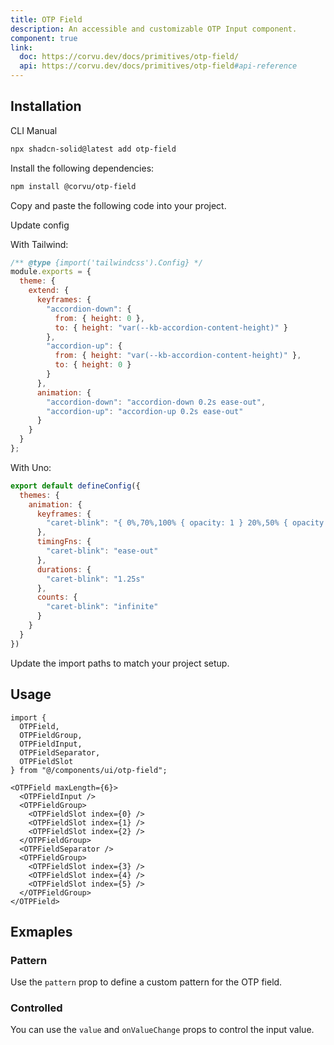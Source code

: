 ```yaml
---
title: OTP Field
description: An accessible and customizable OTP Input component.
component: true
link:
  doc: https://corvu.dev/docs/primitives/otp-field/
  api: https://corvu.dev/docs/primitives/otp-field#api-reference
---
```


<ComponentPreview name="otp-field-demo" />

## Installation

<Tabs defaultValue="cli">

<TabsList>
  <TabsTrigger value="cli">CLI</TabsTrigger>
  <TabsTrigger value="manual">Manual</TabsTrigger>
  <TabsIndicator class="bg-primary" />
</TabsList>

<TabsContent value="cli">

```bash
npx shadcn-solid@latest add otp-field
```

</TabsContent>

<TabsContent value="manual">

<Steps>

<Step>Install the following dependencies:</Step>

```bash
npm install @corvu/otp-field
```

<Step>Copy and paste the following code into your project.</Step>

<ComponentSource name="otp-field" />

<Step>Update config</Step>

With Tailwind:

```js title="tailwind.config.cjs" {5-18}
/** @type {import('tailwindcss').Config} */
module.exports = {
  theme: {
    extend: {
      keyframes: {
        "accordion-down": {
          from: { height: 0 },
          to: { height: "var(--kb-accordion-content-height)" }
        },
        "accordion-up": {
          from: { height: "var(--kb-accordion-content-height)" },
          to: { height: 0 }
        }
      },
      animation: {
        "accordion-down": "accordion-down 0.2s ease-out",
        "accordion-up": "accordion-up 0.2s ease-out"
      }
    }
  }
};
```

With Uno:

```js title="uno.config.ts" {4-15}
export default defineConfig({
  themes: {
    animation: {
      keyframes: {
        "caret-blink": "{ 0%,70%,100% { opacity: 1 } 20%,50% { opacity: 0 } }"
      },
      timingFns: {
        "caret-blink": "ease-out"
      },
      durations: {
        "caret-blink": "1.25s"
      },
      counts: {
        "caret-blink": "infinite"
      }
    }
  }
})
```

<Step>Update the import paths to match your project setup.</Step>

</Steps>

</TabsContent>

</Tabs>

## Usage

```tsx
import {
  OTPField,
  OTPFieldGroup,
  OTPFieldInput,
  OTPFieldSeparator,
  OTPFieldSlot
} from "@/components/ui/otp-field";
```

```tsx
<OTPField maxLength={6}>
  <OTPFieldInput />
  <OTPFieldGroup>
    <OTPFieldSlot index={0} />
    <OTPFieldSlot index={1} />
    <OTPFieldSlot index={2} />
  </OTPFieldGroup>
  <OTPFieldSeparator />
  <OTPFieldGroup>
    <OTPFieldSlot index={3} />
    <OTPFieldSlot index={4} />
    <OTPFieldSlot index={5} />
  </OTPFieldGroup>
</OTPField>
```

## Exmaples

### Pattern

Use the `pattern` prop to define a custom pattern for the OTP field.

<ComponentPreview name="otp-field-with-pattern-demo" />

### Controlled

You can use the `value` and `onValueChange` props to control the input value.

<ComponentPreview name="otp-field-with-controlled-demo" />